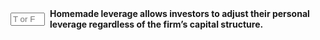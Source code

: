 ::: {.question-block}

<form onsubmit="event.preventDefault(); checkAnswerBox('module7_tf_q43','T')" style="display: flex; align-items: center; gap: 8px;">
  <input type="text" id="module7_tf_q43" name="module7_tf_q43" maxlength="1" placeholder="T or F" style="width: 55px;" data-correct-answer="T" /> 
  <label for="module7_tf_q43"><strong>Homemade leverage allows investors to adjust their personal leverage regardless of the firm’s capital structure.</strong></label>
</form>

<div id="feedback-module7_tf_q43" class="feedback" data-status="" style="display:none;">
This is TRUE. Investors can borrow or lend personally to match desired leverage.
</div>

:::